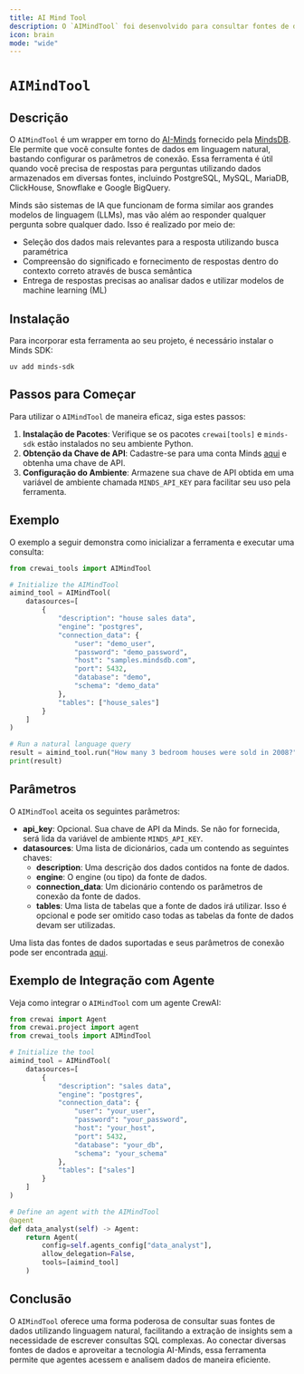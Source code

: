 ```yaml
---
title: AI Mind Tool
description: O `AIMindTool` foi desenvolvido para consultar fontes de dados em linguagem natural.
icon: brain
mode: "wide"
---
```


# `AIMindTool`

## Descrição

O `AIMindTool` é um wrapper em torno do [AI-Minds](https://mindsdb.com/minds) fornecido pela [MindsDB](https://mindsdb.com/). Ele permite que você consulte fontes de dados em linguagem natural, bastando configurar os parâmetros de conexão. Essa ferramenta é útil quando você precisa de respostas para perguntas utilizando dados armazenados em diversas fontes, incluindo PostgreSQL, MySQL, MariaDB, ClickHouse, Snowflake e Google BigQuery.

Minds são sistemas de IA que funcionam de forma similar aos grandes modelos de linguagem (LLMs), mas vão além ao responder qualquer pergunta sobre qualquer dado. Isso é realizado por meio de:
- Seleção dos dados mais relevantes para a resposta utilizando busca paramétrica
- Compreensão do significado e fornecimento de respostas dentro do contexto correto através de busca semântica
- Entrega de respostas precisas ao analisar dados e utilizar modelos de machine learning (ML)

## Instalação

Para incorporar esta ferramenta ao seu projeto, é necessário instalar o Minds SDK:

```shell
uv add minds-sdk
```

## Passos para Começar

Para utilizar o `AIMindTool` de maneira eficaz, siga estes passos:

1. **Instalação de Pacotes**: Verifique se os pacotes `crewai[tools]` e `minds-sdk` estão instalados no seu ambiente Python.
2. **Obtenção da Chave de API**: Cadastre-se para uma conta Minds [aqui](https://mdb.ai/register) e obtenha uma chave de API.
3. **Configuração do Ambiente**: Armazene sua chave de API obtida em uma variável de ambiente chamada `MINDS_API_KEY` para facilitar seu uso pela ferramenta.

## Exemplo

O exemplo a seguir demonstra como inicializar a ferramenta e executar uma consulta:

```python Code
from crewai_tools import AIMindTool

# Initialize the AIMindTool
aimind_tool = AIMindTool(
    datasources=[
        {
            "description": "house sales data",
            "engine": "postgres",
            "connection_data": {
                "user": "demo_user",
                "password": "demo_password",
                "host": "samples.mindsdb.com",
                "port": 5432,
                "database": "demo",
                "schema": "demo_data"
            },
            "tables": ["house_sales"]
        }
    ]
)

# Run a natural language query
result = aimind_tool.run("How many 3 bedroom houses were sold in 2008?")
print(result)
```

## Parâmetros

O `AIMindTool` aceita os seguintes parâmetros:

- **api_key**: Opcional. Sua chave de API da Minds. Se não for fornecida, será lida da variável de ambiente `MINDS_API_KEY`.
- **datasources**: Uma lista de dicionários, cada um contendo as seguintes chaves:
  - **description**: Uma descrição dos dados contidos na fonte de dados.
  - **engine**: O engine (ou tipo) da fonte de dados.
  - **connection_data**: Um dicionário contendo os parâmetros de conexão da fonte de dados.
  - **tables**: Uma lista de tabelas que a fonte de dados irá utilizar. Isso é opcional e pode ser omitido caso todas as tabelas da fonte de dados devam ser utilizadas.

Uma lista das fontes de dados suportadas e seus parâmetros de conexão pode ser encontrada [aqui](https://docs.mdb.ai/docs/data_sources).

## Exemplo de Integração com Agente

Veja como integrar o `AIMindTool` com um agente CrewAI:

```python Code
from crewai import Agent
from crewai.project import agent
from crewai_tools import AIMindTool

# Initialize the tool
aimind_tool = AIMindTool(
    datasources=[
        {
            "description": "sales data",
            "engine": "postgres",
            "connection_data": {
                "user": "your_user",
                "password": "your_password",
                "host": "your_host",
                "port": 5432,
                "database": "your_db",
                "schema": "your_schema"
            },
            "tables": ["sales"]
        }
    ]
)

# Define an agent with the AIMindTool
@agent
def data_analyst(self) -> Agent:
    return Agent(
        config=self.agents_config["data_analyst"],
        allow_delegation=False,
        tools=[aimind_tool]
    )
```

## Conclusão

O `AIMindTool` oferece uma forma poderosa de consultar suas fontes de dados utilizando linguagem natural, facilitando a extração de insights sem a necessidade de escrever consultas SQL complexas. Ao conectar diversas fontes de dados e aproveitar a tecnologia AI-Minds, essa ferramenta permite que agentes acessem e analisem dados de maneira eficiente.